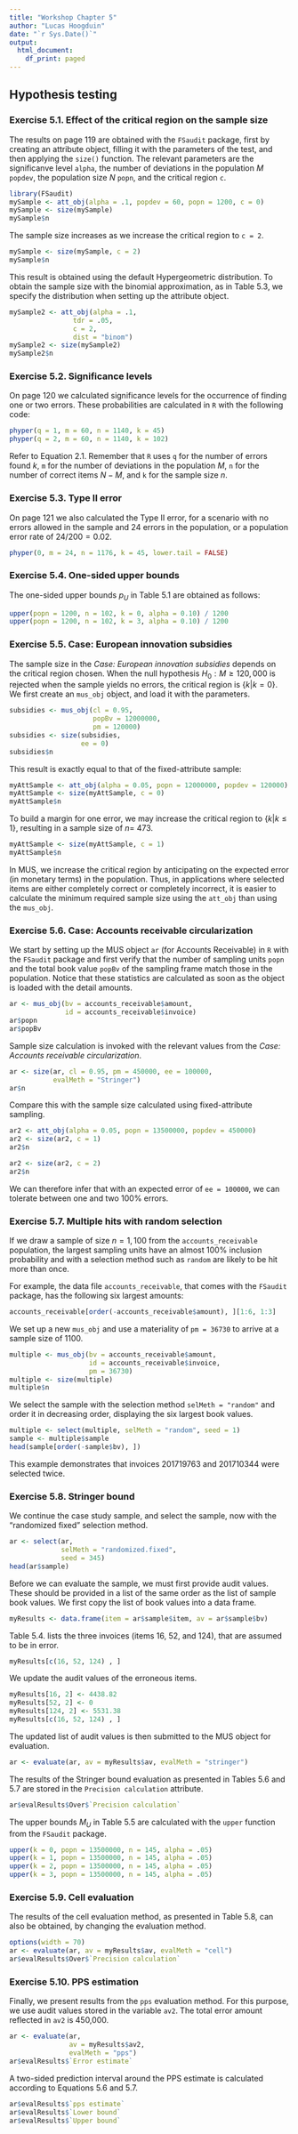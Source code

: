 ```yaml
---
title: "Workshop Chapter 5"
author: "Lucas Hoogduin"
date: "`r Sys.Date()`"
output:
  html_document:
    df_print: paged
---
```


## Hypothesis testing

### Exercise 5.1. Effect of the critical region on the sample size

The results on page 119 are obtained with the `FSaudit` package, first by creating an attribute object, filling it with the parameters of the test, and then applying the `size()` function.
The relevant parameters are the significanve level `alpha`, the number of deviations in the population $M$ `popdev`, the population size $N$ `popn`, and the critical region `c`.

```r
library(FSaudit)
mySample <- att_obj(alpha = .1, popdev = 60, popn = 1200, c = 0)
mySample <- size(mySample)
mySample$n
```
The sample size increases as we increase the critical region to `c = 2`.
```r

mySample <- size(mySample, c = 2)
mySample$n
```

This result is obtained using the default Hypergeometric distribution. To obtain the sample size with the binomial approximation, as in Table 5.3, we specify the distribution when setting up the attribute object.

```r
mySample2 <- att_obj(alpha = .1,
                tdr = .05,
                c = 2,
                dist = "binom")
mySample2 <- size(mySample2)
mySample2$n
```

### Exercise 5.2. Significance levels

On page 120 we calculated significance levels for the occurrence of finding one or two errors. These probabilities are calculated in `R` with the following code:
```r
phyper(q = 1, m = 60, n = 1140, k = 45)
phyper(q = 2, m = 60, n = 1140, k = 102)
```
Refer to Equation 2.1.
Remember that `R` uses `q` for the number of errors found $k$, `m` for the number of deviations in the population $M$, `n` for the number of correct items $N - M$, and `k` for the sample size $n$.

### Exercise 5.3. Type II error

On page 121 we also calculated the Type II error, for a scenario with no errors allowed in the sample and 24 errors in the population, or a population error rate of $24 / 200 = 0.02$.

```r
phyper(0, m = 24, n = 1176, k = 45, lower.tail = FALSE)
```

### Exercise 5.4. One-sided upper bounds

The one-sided upper bounds $p_U$ in Table 5.1 are obtained as follows:

```r
upper(popn = 1200, n = 102, k = 0, alpha = 0.10) / 1200
upper(popn = 1200, n = 102, k = 3, alpha = 0.10) / 1200
```

### Exercise 5.5. Case: European innovation subsidies
The sample size in the *Case: European innovation subsidies* depends on the critical region chosen. When the null hypothesis $H_0 : M \geq 120,000$ is rejected when the sample yields no errors, the critical region is $\{k | k = 0\}$. We first create an `mus_obj` object, and load it with the parameters.
```r
subsidies <- mus_obj(cl = 0.95, 
                     popBv = 12000000, 
                     pm = 120000)
subsidies <- size(subsidies,
                  ee = 0)
subsidies$n
```
This result is exactly equal to that of the fixed-attribute sample:
```r
myAttSample <- att_obj(alpha = 0.05, popn = 12000000, popdev = 120000)
myAttSample <- size(myAttSample, c = 0)
myAttSample$n
```
To build a margin for one error, we may increase the critical region to $\{k | k \leq 1\}$, resulting in a sample size of $n =$ 473.

```r
myAttSample <- size(myAttSample, c = 1)
myAttSample$n
```

In MUS, we increase the critical region by anticipating on the expected error (in monetary terms) in the population. Thus, in applications where selected items are either completely correct or completely incorrect, it is easier to calculate the minimum required sample size using the `att_obj` than using the `mus_obj`.

### Exercise 5.6. Case: Accounts receivable circularization

We start by setting up the MUS object `ar` (for Accounts Receivable) in `R` with the `FSaudit` package and first verify that the number of sampling units `popn` and the total book value `popBv` of the sampling frame match those in the population. Notice that these statistics are calculated as soon as the object is loaded with the detail amounts.

```r
ar <- mus_obj(bv = accounts_receivable$amount,
              id = accounts_receivable$invoice)
ar$popn
ar$popBv
```
Sample size calculation is invoked with the relevant values from the *Case: Accounts receivable circularization*.

```r
ar <- size(ar, cl = 0.95, pm = 450000, ee = 100000, 
           evalMeth = "Stringer")
ar$n
```
Compare this with the sample size calculated using fixed-attribute sampling.

```r
ar2 <- att_obj(alpha = 0.05, popn = 13500000, popdev = 450000)
ar2 <- size(ar2, c = 1)
ar2$n

ar2 <- size(ar2, c = 2)
ar2$n
```

We can therefore infer that with an expected error of `ee = 100000`, we can tolerate between one and two 100% errors.

### Exercise 5.7. Multiple hits with random selection

If we draw a sample of size $n = 1,100$ from the `accounts_receivable` population, the largest sampling units have an almost 100% inclusion probability and with a selection method such as `random` are likely to be hit more than once.

For example, the data file `accounts_receivable`, that comes with the `FSaudit` package, has the following six largest amounts:

```r
accounts_receivable[order(-accounts_receivable$amount), ][1:6, 1:3]
```

We set up a new `mus_obj` and use a materiality of `pm = 36730` to arrive at a sample size of 1100.

```r
multiple <- mus_obj(bv = accounts_receivable$amount,
                    id = accounts_receivable$invoice,
                    pm = 36730)
multiple <- size(multiple)
multiple$n
```

We select the sample with the selection method `selMeth = "random"` and order it in decreasing order, displaying the six largest book values.

```r
multiple <- select(multiple, selMeth = "random", seed = 1)
sample <- multiple$sample
head(sample[order(-sample$bv), ])
```
This example demonstrates that invoices 201719763 and 201710344 were selected twice.

### Exercise 5.8. Stringer bound

We continue the case study sample, and select the sample, now with the "randomized fixed" selection method.

```r
ar <- select(ar,
             selMeth = "randomized.fixed",
             seed = 345)
head(ar$sample)
```

Before we can evaluate the sample, we must first provide audit values. These should be provided in a list of the same order as the list of sample book values. We first copy the list of book values into a data frame.

```r
myResults <- data.frame(item = ar$sample$item, av = ar$sample$bv)
```
Table 5.4. lists the three invoices (items 16, 52, and 124), that are assumed to be in error.
```r
myResults[c(16, 52, 124) , ]
```
We update the audit values of the erroneous items.
```r
myResults[16, 2] <- 4438.82
myResults[52, 2] <- 0
myResults[124, 2] <- 5531.38
myResults[c(16, 52, 124) , ]
```

The updated list of audit values is then submitted to the MUS object for evaluation.

```r
ar <- evaluate(ar, av = myResults$av, evalMeth = "stringer")
```

The results of the Stringer bound evaluation as presented in Tables 5.6 and 5.7 are stored in the `Precision calculation` attribute.

```r
ar$evalResults$Over$`Precision calculation`
```

The upper bounds $M_U$ in Table 5.5 are calculated with the `upper` function from the `FSaudit` package.

```r
upper(k = 0, popn = 13500000, n = 145, alpha = .05)
upper(k = 1, popn = 13500000, n = 145, alpha = .05)
upper(k = 2, popn = 13500000, n = 145, alpha = .05)
upper(k = 3, popn = 13500000, n = 145, alpha = .05)
```

### Exercise 5.9. Cell evaluation

The results of the cell evaluation method, as presented in Table 5.8, can also be obtained, by changing the evaluation method.

```r
options(width = 70)
ar <- evaluate(ar, av = myResults$av, evalMeth = "cell")
ar$evalResults$Over$`Precision calculation`
```

### Exercise 5.10. PPS estimation

Finally, we present results from the `pps` evaluation method. For this purpose, we use audit values stored in the variable `av2`. The total error amount reflected in `av2` is 450,000.

```r
ar <- evaluate(ar,
               av = myResults$av2,
               evalMeth = "pps")
ar$evalResults$`Error estimate`
```
A two-sided prediction interval around the PPS estimate is calculated according to Equations 5.6 and 5.7.

```r
ar$evalResults$`pps estimate`
ar$evalResults$`Lower bound`
ar$evalResults$`Upper bound`
```

